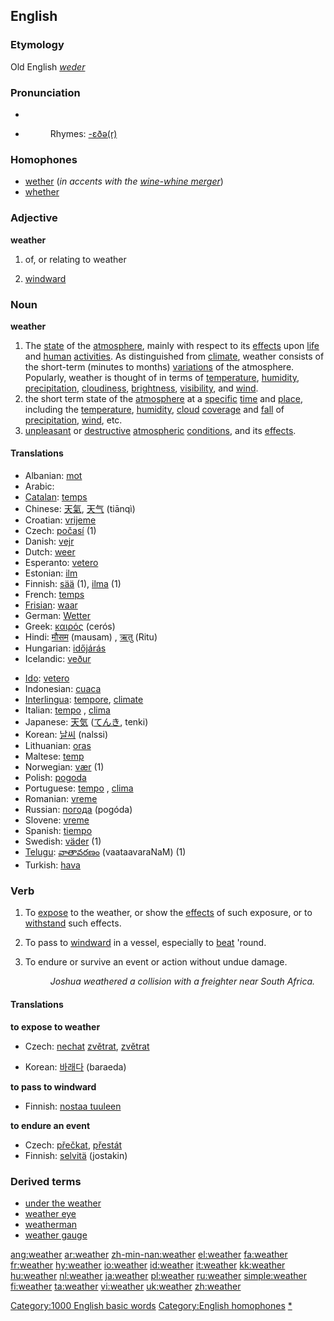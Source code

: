 ==English==

===Etymology===
Old English ''[[weder]]''

===Pronunciation===
*{{IPA|/ˈwɛðɚ/}}
*{{audio|en-us-weather.ogg|Audio (US)}}
*:Rhymes: [[Rhymes:English:-ɛðə(r)|-ɛðə(r)]]

===Homophones===
*[[wether]] (''in accents with the [[wine-whine merger]]'')
*[[whether]]

===Adjective===
'''weather'''

# of, or relating to weather
#{{nautical}} [[windward]]

===Noun===
'''weather'''

# The [[state]] of the [[atmosphere]], mainly with respect to its [[effects]] upon [[life]] and [[human]] [[activities]]. As distinguished from [[climate]], weather consists of the short-term (minutes to months) [[variations]] of the atmosphere. Popularly, weather is thought of in terms of [[temperature]], [[humidity]], [[precipitation]], [[cloudiness]], [[brightness]], [[visibility]], and [[wind]].
# the short term state of the [[atmosphere]] at a [[specific]] [[time]] and [[place]], including the [[temperature]], [[humidity]], [[cloud]] [[cover]]age and [[fall]] of [[precipitation]], [[wind]], etc.
# [[unpleasant]] or [[destructive]] [[atmospheric]] [[condition]]s, and its [[effect]]s.

====Translations====
{{top}}
*Albanian: [[mot]] {{m}}
*Arabic: {{ARchar|[[طقس]]}} {{Unicode|(ʈaqs)}} {{m}}
*[[Catalan]]: [[temps]] {{m}}
*Chinese: [[天氣]], [[天气]] (tiānqì)
*Croatian: [[vrijeme]] {{n}}
*Czech: [[počasí]] {{n}} (1)
*Danish: [[vejr]] {{n}}
*Dutch: [[weer]] {{n}}
*Esperanto: [[vetero]]
*Estonian: [[ilm]]
*Finnish: [[sää]] (1), [[ilma]] (1)
*French: [[temps]] {{m}}
*[[Frisian]]: [[waar]] {{n}}
*German: [[Wetter]] {{n}}
*Greek: [[καιρός]] (cerós) {{m}}
*Hindi: [[मौसम]] (mausam) {{m}}, [[ऋतु]] (Ritu) {{m}}
*Hungarian: [[időjárás]]
*Icelandic: [[veður]] {{n}}
{{mid}}
*[[Ido]]: [[vetero]]
*Indonesian: [[cuaca]]
*[[Interlingua]]: [[tempore]], [[climate]]
*Italian: [[tempo]] {{m}}, [[clima]] {{m}}
*Japanese: [[天気]] ([[てんき]], tenki)
*Korean: [[날씨]] (nalssi)
*Lithuanian: [[oras]] {{m}}
*Maltese: [[temp]] {{m}}
*Norwegian: [[vær]] {{n}} (1)
*Polish: [[pogoda]] {{f}}
*Portuguese: [[tempo]] {{m}}, [[clima]] {{m}}
*Romanian: [[vreme]] {{f}}
*Russian: [[погода]] (pogóda) {{f}}
*Slovene: [[vreme]] {{n}}
*Spanish: [[tiempo]] {{m}}
*Swedish: [[väder]] {{n}} (1)
*[[Telugu]]: [[వాతావరణం]] (vaataavaraNaM) (1)
*Turkish: [[hava]]
{{bottom}}

===Verb===
{{en-verb}}

# To [[expose]] to the weather, or show the [[effect]]s of such exposure, or to [[withstand]] such effects.
# {{nautical}} To pass to [[windward]] in a vessel, especially to [[beat]] 'round.
# {{nautical}} To endure or survive an event or action without undue damage.
#: ''Joshua weathered a collision with a freighter near South Africa.''

====Translations====
'''to expose to weather'''
{{top}}
*Czech: [[nechat]] [[zvětrat]], [[zvětrat]]
{{mid}}
*Korean: [[바래다]] (baraeda)
{{bottom}}

'''to pass to windward'''
{{top}}
*Finnish: [[nostaa tuuleen]]
{{bottom}}

'''to endure an event'''
{{top}}
*Czech: [[přečkat]], [[přestát]]
*Finnish: [[selvitä]] (jostakin)
{{bottom}}

===Derived terms===
*[[under the weather]]
*[[weather eye]]
*[[weatherman]]
*[[weather gauge]]

[[Category:1000 English basic words]]
[[Category:English homophones]]
[[Category:Weather|*]]

[[ang:weather]]
[[ar:weather]]
[[zh-min-nan:weather]]
[[el:weather]]
[[fa:weather]]
[[fr:weather]]
[[hy:weather]]
[[io:weather]]
[[id:weather]]
[[it:weather]]
[[kk:weather]]
[[hu:weather]]
[[nl:weather]]
[[ja:weather]]
[[pl:weather]]
[[ru:weather]]
[[simple:weather]]
[[fi:weather]]
[[ta:weather]]
[[vi:weather]]
[[uk:weather]]
[[zh:weather]]